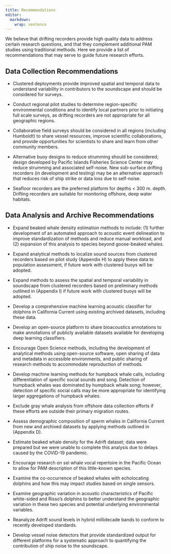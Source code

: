 ```yaml
---
title: Recommendations
editor: 
  markdown: 
    wrap: sentence
---
```


We believe that drifting recorders provide high quality data to address certain research questions, and that they complement additional PAM studies using traditional methods.
Here we provide a list of recommendations that may serve to guide future research efforts.

## Data Collection Recommendations

-   Clustered deployments provide improved spatial and temporal data to understand variability in contributors to the soundscape and should be considered for surveys.

-   Conduct regional pilot studies to determine region-specific environmental conditions and to identify local partners prior to initiating full scale surveys, as drifting recorders are not appropriate for all geographic regions.

-   Collaborative field surveys should be considered in all regions (including Humboldt) to share vessel resources, improve scientific collaborations, and provide opportunities for scientists to share and learn from other community members.

-   Alternative buoy designs to reduce strumming should be considered; design developed by Pacific Islands Fisheries Science Center may reduce strumming and associated self-noise.
    New sub-surface drifting recorders (in development and testing) may be an alternative approach that reduces risk of ship strike or data loss due to self-noise.

-   Seafloor recorders are the preferred platform for depths \< 300 m.
    depth.
    Drifting recorders are suitable for monitoring offshore, deep water habitats.

## Data Analysis and Archive Recommendations

-   Expand beaked whale density estimation methods to include: (1) further development of an automated approach to acoustic event delineation to improve standardization of methods and reduce manual workload, and (2) expansion of this analysis to species beyond goose-beaked whales.

-   Expand analytical methods to localize sound sources from clustered recorders based on pilot study (Appendix H) to apply these data to population assessment, if future work with clustered buoys will be adopted.

-   Expand methods to assess the spatial and temporal variability in soundscape from clustered recorders based on preliminary methods outlined in (Appendix I) if future work with clustered buoys will be adopted.

-   Develop a comprehensive machine learning acoustic classifier for dolphins in California Current using existing archived datasets, including these data.

-   Develop an open-source platform to share bioacoustics annotations to make annotations of publicly available datasets available for developing deep learning classifiers.

-   Encourage Open Science methods, including the development of analytical methods using open-source software, open sharing of data and metadata in accessible environments, and public sharing of research methods to accommodate reproduction of methods.

-   Develop machine learning methods for humpback whale calls, including differentiation of specific social sounds and song.
    Detection of humpback whales was dominated by humpback whale song; however, detection of specific social calls may be more appropriate for identifying larger aggregations of humpback whales.

-   Exclude gray whale analysis from offshore data collection efforts if these efforts are outside their primary migration routes.

-   Assess demographic composition of sperm whales in California Current from new and archived datasets by applying methods outlined in (Appendix D).

-   Estimate beaked whale density for the Adrift dataset; data were prepared but we were unable to complete this analysis due to delays caused by the COVID-19 pandemic.

-   Encourage research on sei whale vocal repertoire in the Pacific Ocean to allow for PAM description of this little-known species.

-   Examine the co-occurrence of beaked whales with echolocating dolphins and how this may impact studies based on single sensors.

-   Examine geographic variation in acoustic characteristics of Pacific white-sided and Risso's dolphins to better understand the geographic variation in these two species and potential underlying environmental variables.

-   Reanalyze Adrift sound levels in hybrid millidecade bands to conform to recently developed standards.

-   Develop vessel noise detectors that provide standardized output for different platforms for a systematic approach to quantifying the contribution of ship noise to the soundscape.

